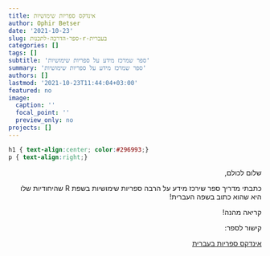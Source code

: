```yaml
---
title: אינדקס ספריות שימושיות
author: Ophir Betser
date: '2021-10-23'
slug: ספר-הדרכה-לתכנות-r-בעברית
categories: []
tags: []
subtitle: 'ספר שמרכז מידע על ספריות שימושיות'
summary: 'ספר שמרכז מידע על ספריות שימושיות'
authors: []
lastmod: '2021-10-23T11:44:04+03:00'
featured: no
image:
  caption: ''
  focal_point: ''
  preview_only: no
projects: []
---
```


```css
h1 { text-align:center; color:#296993;}
p { text-align:right;}
```

<div style="text-align:right;" dir="rtl">


שלום לכולם,

כתבתי מדריך ספר שירכז מידע על הרבה ספריות שימושיות בשפת 
R
שהיחודיות שלו היא שהוא כתוב בשפה העברית!

קריאה מהנה!

קישור לספר:


[אינדקס ספריות בעברית](https://ophirbetser.github.io/r_pac_index_in_heb/)

</div>
